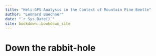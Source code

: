 ```yaml
--- 
title: "Heli-GPS Analysis in the Context of Mountain Pine Beetle"
author: "Leonard Buechner"
date: "`r Sys.Date()`"
site: bookdown::bookdown_site
---
```


# Down the rabbit-hole

